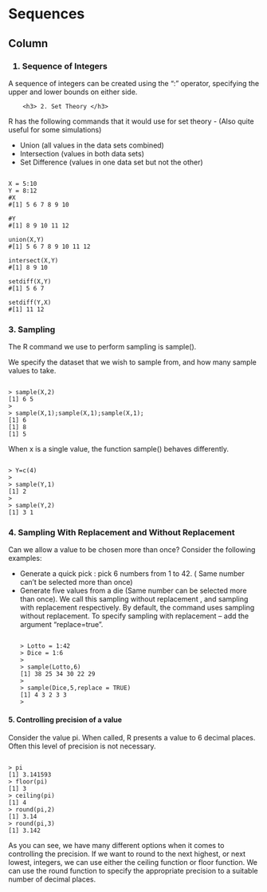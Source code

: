Sequences
===========================================

Column
-------------------------------------

 <h3> 1. Sequence of Integers </h3>

A sequence of integers can be created using the “:” operator, specifying the upper and lower bounds on either side.


        <h3> 2. Set Theory </h3>
R has the following commands that it would use for set theory  - (Also quite useful for some simulations)

-	Union	              (all values in the data sets combined)
-	Intersection       (values in both data sets)
-	Set Difference  (values in one data set but not the other)

<pre><code>
X = 5:10
Y = 8:12
#X
#[1] 5 6 7 8 9 10

#Y
#[1] 8 9 10 11 12

union(X,Y)
#[1] 5 6 7 8 9 10 11 12

intersect(X,Y)
#[1] 8 9 10

setdiff(X,Y)
#[1] 5 6 7

setdiff(Y,X)
#[1] 11 12
</code></pre>
<p>

### 3. Sampling

The R command we use to perform sampling is sample().

We specify the dataset that we wish to sample from, and how many sample values to take.

<pre><code>
> sample(X,2)
[1] 6 5
>
> sample(X,1);sample(X,1);sample(X,1);
[1] 6
[1] 8
[1] 5
</code></pre>

When x is a single value, the function sample() behaves differently.
<pre><code>
> Y=c(4)
>
> sample(Y,1)
[1] 2
> 
> sample(Y,2)
[1] 3 1
</code></pre>

### 4. Sampling With Replacement and Without Replacement
Can we allow a value to be chosen more than once? Consider the following examples:

* 	Generate a quick pick : pick 6 numbers from 1 to 42. ( Same number can’t be selected more than once)
* 	Generate five values from a die (Same number can be selected more than once).
We call this sampling without replacement , and sampling with replacement respectively.
By default, the command uses sampling without replacement. To specify sampling with replacement – add the argument “replace=true”.
<pre><code>
> Lotto = 1:42
> Dice = 1:6
> 
> sample(Lotto,6)
[1] 38 25 34 30 22 29
> 
> sample(Dice,5,replace = TRUE)
[1] 4 3 2 3 3
>
</code></pre>

#### 5. Controlling precision of a value
Consider the value pi.  When called, R presents a value to 6 decimal places.
Often this level of precision is not necessary.

<pre><code>
> pi
[1] 3.141593
> floor(pi)
[1] 3
> ceiling(pi)
[1] 4
> round(pi,2)
[1] 3.14
> round(pi,3)
[1] 3.142
</code></pre>

As you can see, we have many different options when it comes to controlling the precision. If we want to round to the next highest, or next lowest, integers, we can use either the ceiling function or floor function.
We can use the round function to specify the appropriate precision to a suitable number of decimal places.






